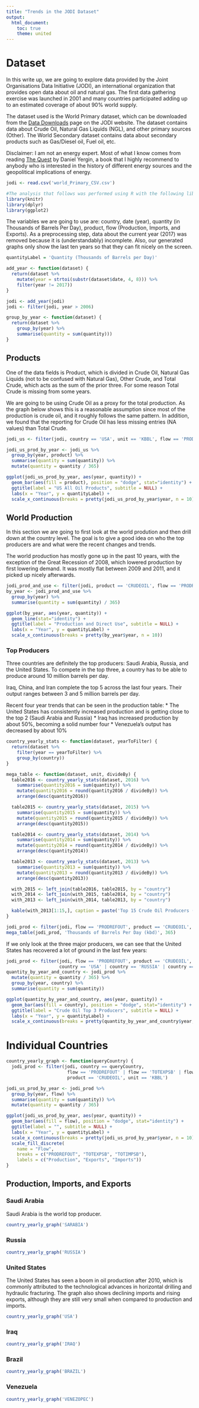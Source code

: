 ```yaml
---
title: "Trends in the JODI Dataset"
output:
  html_document:
    toc: true
    theme: united
---
```


# Dataset

In this write up, we are going to explore data provided by the Joint Organisations Data Initiative (JODI), an international organization that provides open data about oil and natural gas. The first data gathering exercise was launched in 2001 and many countries participated adding up to an estimated coverage of about 90% world supply.

The dataset used is the World Primary dataset, which can be downloaded from the [Data Downloads](https://www.jodidata.org/oil/database/data-downloads.aspx) page on the JODI website.
The dataset contains data about Crude Oil, Natural Gas Liquids (NGL), and other primary sources (Other). The World Secondary dataset contains data about secondary products such as Gas/Diesel oil, Fuel oil, etc.

Disclaimer: I am not an energy expert. Most of what I know comes from reading [The Quest](https://www.amazon.com/Quest-Energy-Security-Remaking-Modern/dp/0143121944) by Daniel Yergin, a book that I highly recommend to anybody who is interested in the history of different energy sources and the geopolitical implications of energy.

```r
jodi <- read.csv('world_Primary_CSV.csv')
```

```r
#The analysis that follows was performed using R with the following libraries:
library(knitr)
library(dplyr)
library(ggplot2)
```

The variables we are going to use are: country, date (year), quantity (in Thousands of Barrels Per Day), product, flow (Production, Imports, and Exports). As a preprocessing step, data about the current year (2017) was removed because it is (understandably) incomplete. Also, our generated graphs only show the last ten years so that they can fit nicely on the screen.

```r
quantityLabel = 'Quantity (Thousands of Barrels per Day)'

add_year <- function(dataset) {
  return(dataset %>%
    mutate(year = strtoi(substr(dataset$date, 4, 8))) %>%
    filter(year != 2017))
}

jodi <- add_year(jodi)
jodi <- filter(jodi, year > 2006)

group_by_year <- function(dataset) {
  return(dataset %>%
    group_by(year) %>%
    summarise(quantity = sum(quantity)))
} 
```

## Products

One of the data fields is Product, which is divided in Crude Oil, Natural Gas Liquids (not to be confused with Natural Gas), Other Crude, and Total Crude, which acts as the sum of the prior three. For some reason Total Crude is missing from some years. 


We are going to be using Crude Oil as a proxy for the total production. As the graph below shows this is a reasonable assumption since most of the production is crude oil, and it roughly follows the same pattern. In addition, we found that the reporting for Crude Oil has less missing entries (NA values) than Total Crude. 

```r
jodi_us <- filter(jodi, country == 'USA', unit == 'KBBL', flow == 'PRODREFOUT')

jodi_us_prod_by_year <- jodi_us %>%
  group_by(year, product) %>%
  summarise(quantity = sum(quantity)) %>%
  mutate(quantity = quantity / 365)

ggplot(jodi_us_prod_by_year, aes(year, quantity)) +   
  geom_bar(aes(fill = product), position = "dodge", stat="identity") +
  ggtitle(label = "US All Oil Products", subtitle = NULL) +
  labs(x = "Year", y = quantityLabel) +
  scale_x_continuous(breaks = pretty(jodi_us_prod_by_year$year, n = 10))
```

## World Production

In this section we are going to first look at the world prodution and then drill down at the country level.
The goal is to give a good idea on who the top producers are and what were the recent changes and trends.


The world production has mostly gone up in the past 10 years, with the exception of the Great Recession of 2008, which lowered production by first lowering demand. It was mostly flat between 2009 and 2011, and it picked up nicely afterwards.

```r
jodi_prod_and_use <- filter(jodi, product == 'CRUDEOIL', flow == 'PRODREFOUT', unit == 'KBBL', !is.na(quantity))
by_year <- jodi_prod_and_use %>%
  group_by(year) %>%
  summarise(quantity = sum(quantity) / 365)

ggplot(by_year, aes(year, quantity)) +   
  geom_line(stat="identity") +
  ggtitle(label = "Production and Direct Use", subtitle = NULL) +
  labs(x = "Year", y = quantityLabel) +
  scale_x_continuous(breaks = pretty(by_year$year, n = 10))
```

### Top Producers

Three countries are definitely the top producers: Saudi Arabia, Russia, and the United States. To compete in the top three, a country has to be able to produce around 10 million barrels per day.


Iraq, China, and Iran complete the top 5 across the last four years. Their output ranges between 3 and 5 million barrels per day.

Recent four year trends that can be seen in the production table:
* The United States has consistently increased production and is getting close to the top 2 (Saudi Arabia and Russia)
* Iraq has increased production by about 50%, becoming a solid number four
* Venezuela's output has decreased by about 10%

```r
country_yearly_stats <- function(dataset, yearToFilter) {
  return(dataset %>%
    filter(year == yearToFilter) %>%
    group_by(country))
}

mega_table <- function(dataset, unit, divideBy) {
  table2016 <- country_yearly_stats(dataset, 2016) %>%
    summarise(quantity2016 = sum(quantity)) %>%
    mutate(quantity2016 = round(quantity2016 / divideBy)) %>%
    arrange(desc(quantity2016))

  table2015 <- country_yearly_stats(dataset, 2015) %>%
    summarise(quantity2015 = sum(quantity)) %>%
    mutate(quantity2015 = round(quantity2015 / divideBy)) %>%
    arrange(desc(quantity2015))

  table2014 <- country_yearly_stats(dataset, 2014) %>%
    summarise(quantity2014 = sum(quantity)) %>%
    mutate(quantity2014 = round(quantity2014 / divideBy)) %>%
    arrange(desc(quantity2014))

  table2013 <- country_yearly_stats(dataset, 2013) %>%
    summarise(quantity2013 = sum(quantity)) %>%
    mutate(quantity2013 = round(quantity2013 / divideBy)) %>%
    arrange(desc(quantity2013))

  with_2015 <- left_join(table2016, table2015, by = "country")
  with_2014 <- left_join(with_2015, table2014, by = "country")
  with_2013 <- left_join(with_2014, table2013, by = "country")

  kable(with_2013[1:15,], caption = paste('Top 15 Crude Oil Producers (', unit, ')', sep = ""), col.names = c("Country", "2016", "2015", "2014", "2013"))
}

jodi_prod <- filter(jodi, flow == 'PRODREFOUT', product == 'CRUDEOIL', unit == 'KBBL')
mega_table(jodi_prod, 'Thousands of Barrels Per Day (kbd)', 365)
```

If we only look at the three major producers, we can see that the United States has recovered a lot of ground in the last few years:

```r
jodi_prod <- filter(jodi, flow == 'PRODREFOUT', product == 'CRUDEOIL', unit == 'KBBL', 
                    country == 'USA' | country == 'RUSSIA' | country == 'SARABIA')
quantity_by_year_and_country <- jodi_prod %>%
  mutate(quantity = quantity / 365) %>%
  group_by(year, country) %>%
  summarise(quantity = sum(quantity))

ggplot(quantity_by_year_and_country, aes(year, quantity)) +   
  geom_bar(aes(fill = country), position = "dodge", stat="identity") +
  ggtitle(label = "Crude Oil Top 3 Producers", subtitle = NULL) +
  labs(x = "Year", y = quantityLabel) +
  scale_x_continuous(breaks = pretty(quantity_by_year_and_country$year, n = 10))
```

# Individual Countries

```r
country_yearly_graph <- function(queryCountry) {
  jodi_prod <- filter(jodi, country == queryCountry, 
                       flow == 'PRODREFOUT' | flow == 'TOTEXPSB' | flow == 'TOTIMPSB', 
                       product == 'CRUDEOIL', unit == 'KBBL')

jodi_us_prod_by_year <- jodi_prod %>%
  group_by(year, flow) %>%
  summarise(quantity = sum(quantity)) %>%
  mutate(quantity = quantity / 365)

ggplot(jodi_us_prod_by_year, aes(year, quantity)) +   
  geom_bar(aes(fill = flow), position = "dodge", stat="identity") +
  ggtitle(label = "", subtitle = NULL) +
  labs(x = "Year", y = quantityLabel) +
  scale_x_continuous(breaks = pretty(jodi_us_prod_by_year$year, n = 10)) +
  scale_fill_discrete(
    name = "Flow",
    breaks = c("PRODREFOUT", "TOTEXPSB", "TOTIMPSB"),
    labels = c("Production", "Exports", "Imports"))
} 
```

## Production, Imports, and Exports

### Saudi Arabia

Saudi Arabia is the world top producer.

```r
country_yearly_graph('SARABIA')
```

### Russia

```r
country_yearly_graph('RUSSIA')
```

### United States

The United States has seen a boom in oil production after 2010, which is commonly attributed to the technological advances in horizontal drilling and hydraulic fracturing. The graph also shows declining imports and rising exports, although they are still very small when compared to production and imports. 
 
```r
country_yearly_graph('USA')
```

### Iraq

```r
country_yearly_graph('IRAQ')
```

### Brazil

```r
country_yearly_graph('BRAZIL')
```

### Venezuela

```r
country_yearly_graph('VENEZOPEC')
```
